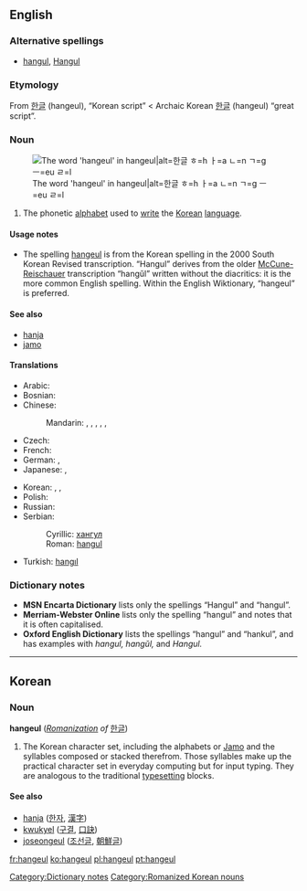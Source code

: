 {{also|han-geul|Hangeul}}
==English==
{{wikipedia}}

===Alternative spellings===
* [[hangul]], [[Hangul]]

===Etymology===
From {{etyl|ko|en}} [[한글]] (hangeul), “Korean script” < Archaic Korean [[한글]] (hangeul) “great script”.

===Noun===
{{en-noun|-}}
[[File:Hangeul.svg|thumb|The word 'hangeul' in hangeul|alt=한글 ㅎ=h ㅏ=a ㄴ=n ㄱ=g ㅡ=eu ㄹ=l]]

# The phonetic [[alphabet]] used to [[write]] the [[Korean]] [[language]].

====Usage notes====
* The spelling [[hangeul]] is from the Korean spelling in the 2000 South Korean Revised transcription. “Hangul” derives from the older [[McCune-Reischauer]] transcription “hangŭl” written without the diacritics: it is the more common English spelling. Within the English Wiktionary, “hangeul” is preferred.

====See also====
* [[hanja]]
* [[jamo]]

====Translations====
{{trans-top|Korean phonetic script}}
* Arabic: {{t|ar|هانغول|m|tr=hanguul, hanghuul}}
* Bosnian: {{t-|bs|hangul|m}}
* Chinese:
*: Mandarin: {{t-|cmn|諺文|sc=Hani}}, {{t|cmn|谚文|tr=yànwén|sc=Hani}},  {{t|cmn|朝鮮字母|sc=Hani}},  {{t|cmn|朝鲜字母|tr=Cháoxiǎn zìmǔ|sc=Hani}},  {{t|cmn|韓字|sc=Hani}},  {{t|cmn|韩字|tr=hánzì|sc=Hani}}
* Czech: {{t-|cs|hangul|m}}
* French: {{t-|fr|hangeul|m}}
* German: {{t-|de|Hangeul|n}},  {{t-|de|Hangul|n}}
* Japanese: {{t+|ja|ハングル|tr=hangeru}},  {{t|ja|朝鮮文字|tr=ちょうせんもじ, Chōsen moji}}
{{trans-mid}}
* Korean: {{qualifier|South}} {{t+|ko|한글|tr=hangeul}},  {{qualifier|North}} {{t+|ko|조선글|tr=joseongeul}},  {{qualifier|[[諺文]]}} {{t|ko|언문|tr=eonmun}}
* Polish: {{t+|pl|hangyl|m}}
* Russian: {{t-|ru|хангыль|m|tr=xangýl’}}
* Serbian:
*: Cyrillic: [[хангул]] {{m}}
*: Roman: [[hangul#Serbian|hangul]] {{m}}
* Turkish: [[hangıl]]
{{trans-bottom}}

===Dictionary notes===
* '''MSN Encarta Dictionary''' lists only the spellings “Hangul” and “hangul”.
* '''Merriam-Webster Online''' lists only the spelling “hangul” and notes that it is often capitalised.
* '''Oxford English Dictionary''' lists the spellings “hangul” and “hankul”, and has examples with ''hangul, hangŭl,'' and ''Hangul.''

[[Category:Dictionary notes]]

----

==Korean==

===Noun===
'''hangeul''' (''[[w:Revised Romanization|Romanization]] of'' [[한글]])

# The Korean character set, including the alphabets or [[w:Jamo|Jamo]] and the syllables composed or stacked therefrom. Those syllables make up the practical character set in everyday computing but for input typing. They are analogous to the traditional [[typesetting]] blocks.

====See also====
* [[hanja]] ([[한자]], [[漢字]])
* [[kwukyel]] ([[구결]], [[口訣]])
* [[joseongeul]] ([[조선글]], [[朝鮮글]])

[[Category:Romanized Korean nouns]]

[[fr:hangeul]]
[[ko:hangeul]]
[[pl:hangeul]]
[[pt:hangeul]]
